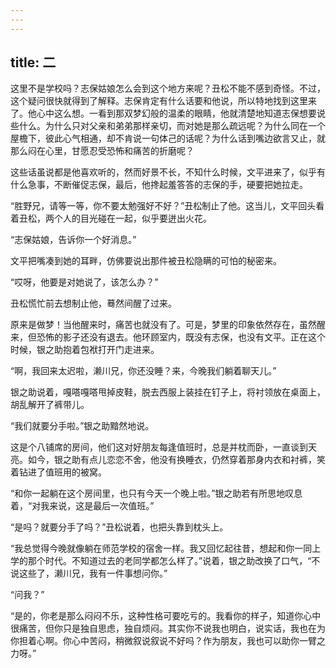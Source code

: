 ```yaml
---
---
---
```

title: 二
---




这里不是学校吗？志保姑娘怎么会到这个地方来呢？丑松不能不感到奇怪。不过，这个疑问很快就得到了解释。志保肯定有什么话要和他说，所以特地找到这里来了。他心中这么想。一看到那双梦幻般的温柔的眼睛，他就清楚地知道志保想要说些什么。为什么只对父亲和弟弟那样亲切，而对她是那么疏远呢？为什么同在一个屋檐下，彼此心气相通，却不肯说一句体己的话呢？为什么话到嘴边欲言又止，就那么闷在心里，甘愿忍受恐怖和痛苦的折磨呢？

这些话虽说都是他喜欢听的，然而好景不长，不知什么时候，文平进来了，似乎有什么急事，不断催促志保，最后，他搀起羞答答的志保的手，硬要把她拉走。

“胜野兄，请等一等，你不要太勉强好不好？”丑松制止了他。这当儿，文平回头看着丑松，两个人的目光碰在一起，似乎要迸出火花。

“志保姑娘，告诉你一个好消息。”

文平把嘴凑到她的耳畔，仿佛要说出那件被丑松隐瞒的可怕的秘密来。

“哎呀，他要是对她说了，该怎么办？”

丑松慌忙前去想制止他，蓦然间醒了过来。

原来是做梦！当他醒来时，痛苦也就没有了。可是，梦里的印象依然存在，虽然醒来，但恐怖的影子还没有退去。他环顾室内，既没有志保，也没有文平。正在这个时候，银之助抱着包袱打开门走进来。

“啊，我回来太迟啦，濑川兄，你还没睡？来，今晚我们躺着聊天儿。”

银之助说着，嘎嗒嘎嗒甩掉皮鞋，脱去西服上装挂在钉子上，将衬领放在桌面上，胡乱解开了裤带儿。

“我们就要分手啦。”银之助黯然地说。

这是个八铺席的房间，他们这对好朋友每逢值班时，总是并枕而卧，一直谈到天亮。如今，银之助有点儿恋恋不舍，他没有换睡衣，仍然穿着那身内衣和衬裤，笑着钻进了值班用的被窝。

“和你一起躺在这个房间里，也只有今天一个晚上啦。”银之助若有所思地叹息着，“对我来说，这是最后一次值班。”

“是吗？就要分手了吗？”丑松说着，也把头靠到枕头上。

“我总觉得今晚就像躺在师范学校的宿舍一样。我又回忆起往昔，想起和你一同上学的那个时代。不知道过去的老同学都怎么样了。”说着，银之助改换了口气，“不说这些了，濑川兄，我有一件事想问你。”

“问我？”

“是的，你老是那么闷闷不乐，这种性格可要吃亏的。我看你的样子，知道你心中很痛苦，但你只是独自思虑，独自烦闷。其实你不说我也明白，说实话，我也在为你担着心啊。你心中苦闷，稍微叙说叙说不好吗？作为朋友，我也可以助你一臂之力呀。”